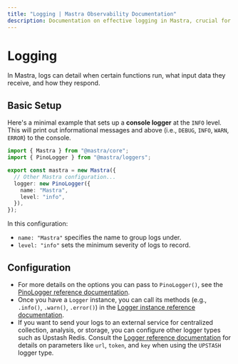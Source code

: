 ```yaml
---
title: "Logging | Mastra Observability Documentation"
description: Documentation on effective logging in Mastra, crucial for understanding application behavior and improving AI accuracy.
---
```



# Logging

In Mastra, logs can detail when certain functions run, what input data they receive, and how they respond.

## Basic Setup

Here's a minimal example that sets up a **console logger** at the `INFO` level. This will print out informational messages and above (i.e., `DEBUG`, `INFO`, `WARN`, `ERROR`) to the console.

```typescript filename="mastra.config.ts" showLineNumbers copy
import { Mastra } from "@mastra/core";
import { PinoLogger } from "@mastra/loggers";

export const mastra = new Mastra({
  // Other Mastra configuration...
  logger: new PinoLogger({
    name: "Mastra",
    level: "info",
  }),
});
```

In this configuration:

- `name: "Mastra"` specifies the name to group logs under.
- `level: "info"` sets the minimum severity of logs to record.

## Configuration

- For more details on the options you can pass to `PinoLogger()`, see the [PinoLogger reference documentation](/reference/observability/logger).
- Once you have a `Logger` instance, you can call its methods (e.g., `.info()`, `.warn()`, `.error()`) in the [Logger instance reference documentation](/reference/observability/logger.mdx).
- If you want to send your logs to an external service for centralized collection, analysis, or storage, you can configure other logger types such as Upstash Redis. Consult the [Logger reference documentation](/reference/observability/create-logger.mdx) for details on parameters like `url`, `token`, and `key` when using the `UPSTASH` logger type.
